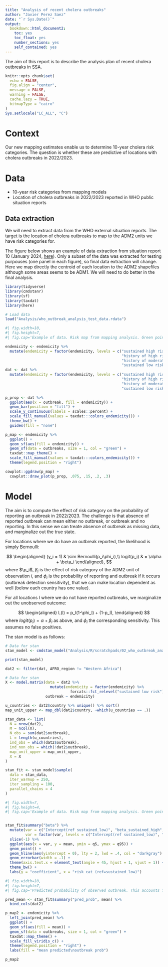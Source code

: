 ```yaml
---
title: "Analysis of recent cholera outbreaks"
author: "Javier Perez Saez"
date: "`r Sys.Date()`"
output:
  bookdown::html_document2:
    toc: yes
    toc_float: yes
    number_sections: yes
    self_contained: yes
---
```


The aim of this report is to describe the analysis plan of recent cholera outbreaks in SSA.

```r
knitr::opts_chunk$set(
  echo = FALSE,
  fig.align = "center",
  message = FALSE,
  warning = FALSE,
  cache.lazy = TRUE,
  bitmapType = "cairo"
)
Sys.setlocale("LC_ALL", "C")
```

# Context

Our new mapping estimates enable us to determine 10-year cholera risk categories. The question is whether these are predictive of locations with cholera outbreaks in 2022/2023.


# Data

- 10-year risk categories from mapping models
- Location of cholera outbreaks in 2022/2023 reported in WHO public situation reports

## Data extraction

We will need to extract data from the WHO external situation reports. The target is the location of cholera outbreaks to map to the ADM2 units we have risk categories for.

The figure below shows an example of data extraction from situation report 10 (January 2024, [here](https://www.who.int/publications/m/item/multi-country-outbreak-of-cholera--external-situation-report--10---11-january-2024)). Only a subset of the data was extracted for testing purpouses (one panel in each figure), so final data extraction will change. Here we map directly the centroid of each location to the ADM2 shapefiles although some areas seems to be ADM1. We will need to do better in the final analysis.

```r
library(tidyverse)
library(cmdstanr)
library(sf)
library(taxdat)
library(here)

# Load data
load("Analysis/who_outbreak_analysis_test_data.rdata")

```

```r
#| fig.width=10,
#| fig.height=7,
#| fig.cap='Example of data. Risk map from mapping analysis. Green points give the centroid of outbreak locations in the WHO situation report 10 based on figures 2, 6 and 8, one panel each. '

endemicity <- endemicity %>% 
  mutate(endemicity = factor(endemicity, levels = c("sustained high risk",
                                                    "history of high risk",
                                                    "history of moderate risk",
                                                    "sustained low risk"))) 
dat <- dat %>%
  mutate(endemicity = factor(endemicity, levels = c("sustained high risk",
                                                    "history of high risk",
                                                    "history of moderate risk",
                                                    "sustained low risk"))) 

p_prop <- dat %>% 
  ggplot(aes(x = outbreak, fill = endemicity)) +
  geom_bar(position = "fill") +
  scale_y_continuous(labels = scales::percent) +
  scale_fill_manual(values = taxdat:::colors_endemicity()) +
  theme_bw() +
  guides(fill = "none")

p_map <- endemicity %>% 
  ggplot() +
  geom_sf(aes(fill = endemicity)) +
  geom_sf(data = outbreaks, size = 1, col = "green") +
  taxdat::map_theme() +
  scale_fill_manual(values = taxdat:::colors_endemicity()) +
  theme(legend.position = "right")

cowplot::ggdraw(p_map) +
  cowplot::draw_plot(p_prop, .075, .15, .2, .3)

```

# Model

The aim is to compute the effect of risk category on the probability of reporting an outbreak in 2022/2023. The challenge is that absence of reported outbreak can mean either no outbreak, or outbreak and no reporting. In this sense we can treate absence of outbreak as missing data, and marginalize out the true state.


For locations where we do have an outbreak reported, the likelihood is simply Bernoulli:

$$
\begin{aligned}
(y_i = 1) &  \sim Bernoulli(p_i\phi_i),\\
logit(p_i) & = \alpha + \beta_i
\end{aligned},
$$
where $\p_i$, $\beta_i$ is the effect of risk category of the ADM2 unit of observation $i$, and $\phi_i$ is the probability of reporting and outbreak if it occurs (outbreak detection sensitivity), that we can make location dependent as well (below each country has one value).

For all locations $l$ where we do not have reported outbreaks, we marginalize out the unobserved outcome:

$$
\begin{aligned}
L(l) = p_l(1-\phi_l) + (1-p_l),
\end{aligned}
$$
where $logit(p_l) = \alpha + \beta_l$ as above, and $\phi_l$ the corresponding sensitivity. This assumes no false positives.

The stan model is as follows:

```r

# Data for stan
stan_model <- cmdstan_model("Analysis/R/scratchpads/02_who_outbreak_analysis.stan")

print(stan_model)
```

```r
dat2 <- filter(dat, AFRO_region != "Western Africa")

# Data for stan
X <- model.matrix(data = dat2 %>% 
                    mutate(endemicity = factor(endemicity) %>% 
                             forcats::fct_relevel("sustained low risk")), 
                  outbreak ~ endemicity)

u_countries <- dat2$country %>% unique() %>% sort()
map_unit_upper <- map_dbl(dat2$country, ~which(u_countries == .))

stan_data <- list(
  N = nrow(dat2),
  M = ncol(X),
  N_obs = sum(dat2$outbreak),
  L = length(u_countries),
  ind_obs = which(dat2$outbreak),
  ind_non_obs = which(!dat2$outbreak),
  map_unit_upper = map_unit_upper,
  X = X
)

stan_fit <- stan_model$sample(
  data = stan_data,
  iter_warmup = 250,
  iter_sampling = 100,
  parallel_chains = 4
)

```


```r
#| fig.width=7,
#| fig.height=4,
#| fig.cap='Example of data. Risk map from mapping analysis. Green points give the centroid of outbreak locations in the WHO situation report 10 based on figures 2, 6 and 8, one panel each. '


stan_fit$summary("beta") %>% 
  mutate(var = c("Intercept(ref sustained_low)", "beta_sustained_high", "beta_history_high", "beta_history_moderate"),
         var = factor(var, levels = c("Intercept(ref sustained_low)", "beta_history_moderate", "beta_history_high", "beta_sustained_high"))) %>% 
  slice(-1) %>% 
  ggplot(aes(x = var, y = mean, ymin = q5, ymax = q95)) +
  geom_point() +
  geom_hline(aes(yintercept = 0), lty = 2, lwd = .4, col = "darkgray") +
  geom_errorbar(width = .1) +
  theme(axis.text.x = element_text(angle = 45, hjust = 1, vjust = 1)) +
  theme_bw() +
  labs(y = "coefficient", x = "risk cat (ref=sustained_low)")

```

```r
#| fig.width=10,
#| fig.height=7,
#| fig.cap='Predicted probability of observed outbreak. This accounts for underlying prob and reporting prob. West Africa is NA because no extracted data covers it, so was dropped from analysis.'

pred_mean <- stan_fit$summary("pred_prob", mean) %>% 
  bind_cols(dat2)

p_map2 <- endemicity %>% 
  left_join(pred_mean) %>% 
  ggplot() +
  geom_sf(aes(fill = mean)) +
  geom_sf(data = outbreaks, size = 1, col = "green") +
  taxdat::map_theme() +
  scale_fill_viridis_c() +
  theme(legend.position = "right") +
  labs(fill = "mean predicted\noutbreak prob")

p_map2
```



